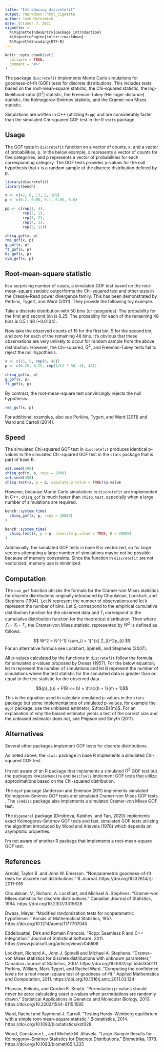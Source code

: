 ```yaml
---
title: "Introducing discretefit"
output: rmarkdown::html_vignette
author: Josh McCormick
date: October 7, 2021
vignette: >
  %\VignetteIndexEntry{package_introduction}
  %\VignetteEngine{knitr::rmarkdown}
  %\VignetteEncoding{UTF-8}
---
```


```r
knitr::opts_chunk$set(
  collapse = TRUE,
  comment = "#>"
)
```

The package `discretefit` implements Monte Carlo simulations for goodness-of-fit (GOF) tests for discrete distributions. This includes tests based on the root-mean-square statistic, the Chi-squared statistic, the log-likelihood-ratio ($G^2$) statistic, the Freeman-Tukey (Hellinger-distance) statistic, the Kolmogorov-Smirnov statistic, and the Cramer-von Mises statistic.

Simulations are written in C++ (utilizing `Rcpp`) and are considerably faster than the simulated Chi-squared GOF test in the R `stats` package. 

## Usage

The GOF tests in `discretefit` function on a vector of counts, x, and a vector of probabilities, p. In the below example, x represents a vector of counts for five categories, and p represents a vector of probabilities for each corresponding category. The GOF tests provides p-values for the null hypothesis that x is a random sample of the discrete distribution defined by p. 

```r
library(discretefit)
library(bench)

x <- c(42, 0, 13, 2, 109)
p <- c(0.2, 0.05, 0.1, 0.05, 0.6)

pp <- c(rep(1, 4),
        rep(2, 1),
        rep(3, 2),
        rep(4, 1),
        rep(5, 12))

chisq_gof(x, p)
rms_gof(x, p)
g_gof(x, p)
ft_gof(x, p)
ks_gof(x, p)
cvm_gof(x, p)
```

## Root-mean-square statistic

In a surprising number of cases, a simulated GOF test based on the root-mean-square statistic outperforms the Chi-squared test and other tests in the Cressie-Read power divergence family. This has been demonstrated by Perkins, Tygert, and Ward (2011). They provide the following toy example.

Take a discrete distribution with 50 bins (or categories). The probability for the first and second bin is 0.25. The probability for each of the remaining 48 bins is 0.5 / 48 (~0.0104).  

Now take the observed counts of 15 for the first bin, 5 for the second bin, and zero for each of the remaining 48 bins. It's obvious that these observations are very unlikely to occur for random sample from the above distribution. However, the Chi-squared, $G^2$, and Freeman-Tukey tests fail to reject the null hypothesis. 

```r
x <- c(15, 5, rep(0, 48))
p <- c(0.25, 0.25, rep(1/(2 * 50 -4), 48))

chisq_gof(x, p)
g_gof(x, p)
ft_gof(x, p)
```

By contrast, the root-mean-square test convincingly rejects the null hypothesis.

```r
rms_gof(x, p)
```

For additional examples, also see Perkins, Tygert, and Ward (2011) and Ward and Carroll (2014). 

## Speed

The simulated Chi-squared GOF test in `discretefit` produces identical p-values to the simulated Chi-squared GOF test in the `stats` package that is part of base R. 

```r
set.seed(499)
chisq_gof(x, p, reps = 2000)
set.seed(499)
chisq.test(x, p = p, simulate.p.value = TRUE)$p.value
```

However, because Monte Carlo simulations in `discretefit` are implemented in C++, `chisq_gof` is much faster than `chisq.test`, especially when a large number of simulations are required.

```r
bench::system_time(
  chisq_gof(x, p, reps = 20000)
)

bench::system_time(
  chisq.test(x, p = p, simulate.p.value = TRUE, B = 20000)
)
```

Additionally, the simulated GOF tests in base R is vectorized, so for large vectors attempting a large number of simulations maybe not be possible because of memory constraints. Since the function in `discretefit` are not vectorized, memory use is minimized. 

## Computation

The `cvm_gof` function utilizes the formula for the Cramer-von Mises statistics for discrete distributions originally introduced by Choulakian, Lockhart, and Stephens (1994). Let N represent the number of observations and let k represent the number of bins. Let $S_{i}$ correspond to the empirical cumulative distribution function for the observed data and $T_{i}$ correspond to the cumulative distribution function for the theoretical distribution. Then where $Z_{i}$ = $S_{i}$ - $T_{i}$, the Cramer-von Mises statistic, represented by $W^2$ is defined as follows:

$$ W^2 =  N^{-1} \sum_{i = 1}^{k} Z_{i}^2p_{i} $$
For an alternative formula see Lockhart, Spinelli, and Stephens (2007).

All p-values calculated by the functions in `discretefit` follow the formula for simulated p-values proposed by Dwass (1957). For the below equation, let m represent the number of simulations and let B represent the number of simulations where the test statistic for the simulated data is greater than or equal to the test statistic for the observed data. 

$${p}_{u} = P(B <= b) = \frac{b + 1}{m + 1}$$

This is the equation used to calculate simulated p-values in the `stats` package but some implementations of simulated p-values, for example the `dgof` package, use the unbiased estimator, $\frac{B}{m}$. For an explanation of why the biased estimator yields a test of the correct size and the unbiased estimator does not, see Phipson and Smyth (2011). 

## Alternatives 

Several other packages implement GOF tests for discrete distributions.

As noted above, the `stats` package in base R implements a simulated  Chi-squared GOF test.

I'm not aware of an R package that implements a simulated $G^2$ GOF test but the packages `RVAideMemoire` and `DescTools` implement GOF tests that utilize approximations based on the Chi-squared distribution.

The `dgof` package (Anderson and Emerson 2011) implements simulated Kolmogorov-Smirnov GOF tests and simulated Cramer-von Mises GOF tests . The `cvmdisc` package also implements a simulated Cramer-von Mises GOF test. 

The `KSgeneral` package (Dimitrova, Kaishev, and Tan, 2020) implements exact Kolmogorov-Smirnov GOF tests and fast, simulated GOF tests utilizing the algorithm introduced by Wood and Altavela (1978) which depends on asymptotic properties. 

I'm not aware of another R package that implements a root-mean-square GOF test.

## References

Arnold, Taylor B. and John W. Emerson. “Nonparametric goodness-of-fit tests for discrete null distributions.” R Journal. https://doi.org/10.32614/rj-2011-016 

Choulakian, V., Richard. A. Lockhart, and Michael A. Stephens. "Cramer–von Mises statistics for discrete distributions." Canadian Journal of Statistics, 1994. https://doi.org/10.2307/3315828 

Dwass, Meyer. "Modified randomization tests for nonparametric hypotheses." Annuls of Mathematical Statistics, 1957.  https://doi.org/10.1214/aoms/1177707045  

Eddelbuettel, Dirk and Romain Francois. "Rcpp: Seamless R and C++ Integration." Journal of Statistical Software, 2011. https://www.jstatsoft.org/article/view/v040i08

Lockhart, Richard A., John J. Spinelli and Michael A. Stephens. "Cramer–von Mises statistics for discrete distributions with unknown parameters," Canadian Journal of Statistics, 2007. https://doi.org/10.1002/cjs.5550350111 
Perkins, William, Mark Tygert, and Rachel Ward. "Computing the confidence levels for a root-mean-square test of goodness-of-fit." Applied Mathematics and Computation, 2011. https://doi.org/10.1016/j.amc.2011.03.124

Phipson, Belinda, and Gordon K. Smyth. "Permutation p-values should never be zero: calculating exact p-values when permutations are randomly drawn." Statistical Applications in Genetics and Molecular Biology, 2010. https://doi.org/10.2202/1544-6115.1585

Ward, Rachel and Raymond J. Carroll. "Testing Hardy–Weinberg equilibrium with a simple root-mean-square statistic." Biostatistics, 2014. https://doi.org/10.1093/biostatistics/kxt028

Wood, Constance L., and Michele M. Altavela. “Large-Sample Results for Kolmogorov–Smirnov Statistics for Discrete Distributions.” Biometrika, 1978.
https://doi.org/10.1093/biomet/65.1.235
